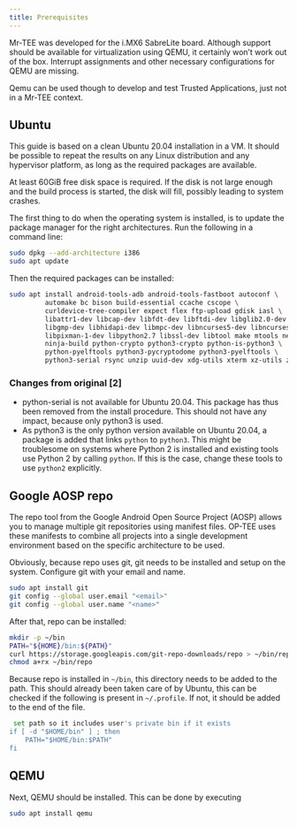 ```yaml
---
title: Prerequisites
---
```


::: {.callout-important}
Mr-TEE was developed for the i.MX6 SabreLite board. Although support should be available for virtualization using QEMU, it certainly won't work out of the box. Interrupt assignments and other necessary configurations for QEMU are missing.

Qemu can be used though to develop and test Trusted Applications, just not in a Mr-TEE context.
:::

## Ubuntu

This guide is based on a clean Ubuntu 20.04 installation in a VM. It should be possible to repeat the results on any Linux distribution and any hypervisor platform, as long as the required packages are available.

At least 60GiB free disk space is required. If the disk is not large enough and the build process is started, the disk will fill, possibly leading to system crashes.

The first thing to do when the operating system is installed, is to update the package manager for the right architectures. Run the following in a command line:

``` bash
sudo dpkg --add-architecture i386
sudo apt update
```

Then the required packages can be installed:

``` bash
sudo apt install android-tools-adb android-tools-fastboot autoconf \
         automake bc bison build-essential ccache cscope \
         curldevice-tree-compiler expect flex ftp-upload gdisk iasl \
         libattr1-dev libcap-dev libfdt-dev libftdi-dev libglib2.0-dev \
         libgmp-dev libhidapi-dev libmpc-dev libncurses5-dev libncursesw5-dev \
         libpixman-1-dev libpython2.7 libssl-dev libtool make mtools netcat \
         ninja-build python-crypto python3-crypto python-is-python3 \
         python-pyelftools python3-pycryptodome python3-pyelftools \
         python3-serial rsync unzip uuid-dev xdg-utils xterm xz-utils zlib1g-dev
```

### Changes from original [2]

- python-serial is not available for Ubuntu 20.04. This package has thus been removed from the install procedure. This should not have any impact, because only python3 is used.
- As python3 is the only python version available on Ubuntu 20.04, a package is added that links `python` to `python3`. This might be troublesome on systems where Python 2 is installed and existing tools use Python 2 by calling `python`. If this is the case, change these tools to use `python2` explicitly.

## Google AOSP repo

The repo tool from the Google Android Open Source Project (AOSP) allows you to manage multiple git repositories using manifest files. OP-TEE uses these manifests to combine all projects into a single development environment based on the specific architecture to be used.

Obviously, because repo uses git, git needs to be installed and setup on the system. Configure git with your email and name.

``` bash
sudo apt install git
git config --global user.email "<email>"
git config --global user.name "<name>"
```

After that, repo can be installed:

``` bash
mkdir -p ~/bin
PATH="${HOME}/bin:${PATH}"
curl https://storage.googleapis.com/git-repo-downloads/repo > ~/bin/repo
chmod a+rx ~/bin/repo
```

Because repo is installed in `~/bin`, this directory needs to be added to the path. This should already been taken care of by Ubuntu, this can be checked if the following is present in `~/.profile`. If not, it should be added to the end of the file.

``` bash
 set path so it includes user's private bin if it exists
if [ -d "$HOME/bin" ] ; then
    PATH="$HOME/bin:$PATH"
fi
```

## QEMU

Next, QEMU should be installed. This can be done by executing

```bash
sudo apt install qemu
```
